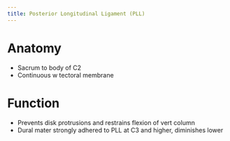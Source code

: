 ```yaml
---
title: Posterior Longitudinal Ligament (PLL)
---
```



# Anatomy

- Sacrum to body of C2
- Continuous w tectoral membrane

# Function

- Prevents disk protrusions and restrains flexion of vert column
- Dural mater strongly adhered to PLL at C3 and higher, diminishes lower

